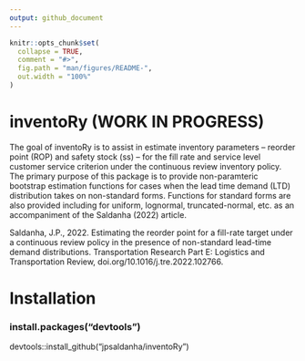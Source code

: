```yaml
---
output: github_document
---
```


<!-- README.md is generated from README.Rmd. Please edit that file -->

```r
knitr::opts_chunk$set(
  collapse = TRUE,
  comment = "#>",
  fig.path = "man/figures/README-",
  out.width = "100%"
)
```

# inventoRy (WORK IN PROGRESS)

<!-- badges: start -->
<!-- badges: end -->

The goal of inventoRy is to assist in estimate inventory parameters -- reorder point (ROP) and safety stock (ss) -- for the fill rate and service level customer service criterion under the continuous review inventory policy.
The primary purpose of this package is to provide non-paramteric bootstrap estimation functions for cases when the lead time demand (LTD) distribution takes on non-standard forms. Functions for standard forms are also provided including for uniform, lognormal, truncated-normal, etc. as an accompaniment of the Saldanha (2022) article.


Saldanha, J.P., 2022. Estimating the reorder point for a fill-rate target under a continuous review policy in the presence of non-standard lead-time demand distributions. Transportation Research Part E: Logistics and Transportation Review, doi.org/10.1016/j.tre.2022.102766.

# Installation

<!-- You can install the released version of inventoRy from [CRAN](https://CRAN.R-project.org) with: -->

<!-- ``` r -->
<!-- install.packages("inventoRy") -->
<!-- ``` -->

### install.packages("devtools")
devtools::install_github("jpsaldanha/inventoRy")


<!-- ## Example -->

<!-- This is a basic example which shows you how to solve a common problem: -->

<!-- ```{r example} -->
<!-- library(inventoRy) -->

<!-- ``` -->

<!-- What is special about using `README.Rmd` instead of just `README.md`? You can include R chunks like so: -->

<!-- ```{r cars} -->
<!-- summary(cars) -->
<!-- ``` -->

<!-- You'll still need to render `README.Rmd` regularly, to keep `README.md` up-to-date. `devtools::build_readme()` is handy for this. You could also use GitHub Actions to re-render `README.Rmd` every time you push. An example workflow can be found here: <https://github.com/r-lib/actions/tree/master/examples>. -->

<!-- You can also embed plots, for example: -->

<!-- ```{r pressure, echo = FALSE} -->
<!-- plot(pressure) -->
<!-- ``` -->

<!-- In that case, don't forget to commit and push the resulting figure files, so they display on GitHub and CRAN. -->
